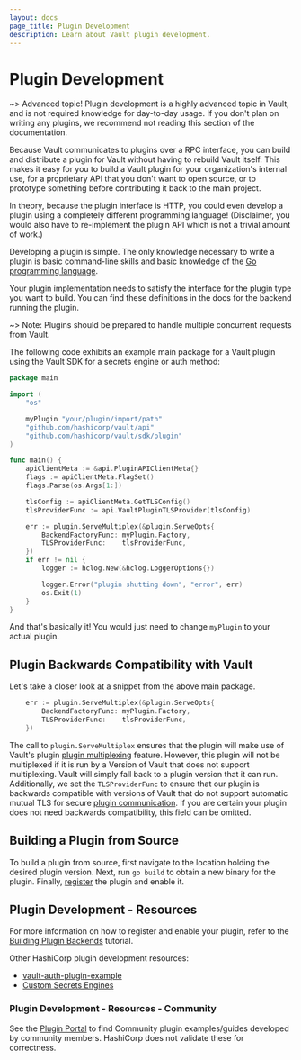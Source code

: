 ```yaml
---
layout: docs
page_title: Plugin Development
description: Learn about Vault plugin development.
---
```


# Plugin Development

~> Advanced topic! Plugin development is a highly advanced topic in Vault, and
is not required knowledge for day-to-day usage. If you don't plan on writing any
plugins, we recommend not reading this section of the documentation.

Because Vault communicates to plugins over a RPC interface, you can build and
distribute a plugin for Vault without having to rebuild Vault itself. This makes
it easy for you to build a Vault plugin for your organization's internal use,
for a proprietary API that you don't want to open source, or to prototype
something before contributing it back to the main project.

In theory, because the plugin interface is HTTP, you could even develop a plugin
using a completely different programming language! (Disclaimer, you would also
have to re-implement the plugin API which is not a trivial amount of work.)

Developing a plugin is simple. The only knowledge necessary to write
a plugin is basic command-line skills and basic knowledge of the
[Go programming language](http://golang.org).

Your plugin implementation needs to satisfy the interface for the plugin
type you want to build. You can find these definitions in the docs for the
backend running the plugin.

~> Note: Plugins should be prepared to handle multiple concurrent requests
from Vault.

The following code exhibits an example main package for a Vault plugin using
the Vault SDK for a secrets engine or auth method:

```go
package main

import (
	"os"

	myPlugin "your/plugin/import/path"
	"github.com/hashicorp/vault/api"
	"github.com/hashicorp/vault/sdk/plugin"
)

func main() {
	apiClientMeta := &api.PluginAPIClientMeta{}
	flags := apiClientMeta.FlagSet()
	flags.Parse(os.Args[1:])

    tlsConfig := apiClientMeta.GetTLSConfig()
    tlsProviderFunc := api.VaultPluginTLSProvider(tlsConfig)

	err := plugin.ServeMultiplex(&plugin.ServeOpts{
		BackendFactoryFunc: myPlugin.Factory,
        TLSProviderFunc:    tlsProviderFunc,
	})
	if err != nil {
		logger := hclog.New(&hclog.LoggerOptions{})

		logger.Error("plugin shutting down", "error", err)
		os.Exit(1)
	}
}
```

And that's basically it! You would just need to change `myPlugin` to your actual
plugin.

## Plugin Backwards Compatibility with Vault

Let's take a closer look at a snippet from the above main package.

```go
	err := plugin.ServeMultiplex(&plugin.ServeOpts{
		BackendFactoryFunc: myPlugin.Factory,
        TLSProviderFunc:    tlsProviderFunc,
	})
```

The call to `plugin.ServeMultiplex` ensures that the plugin will make use of
Vault's plugin [plugin
multiplexing](/docs/plugins/plugin-architecture#plugin-multiplexing) feature.
However, this plugin will not be multiplexed if it is run by a Version of Vault
that does not support multiplexing. Vault will simply fall back to a plugin
version that it can run. Additionally, we set the `TLSProviderFunc` to ensure
that our plugin is backwards compatible with versions of Vault that do not
support automatic mutual TLS for secure [plugin
communication](/docs/plugins/plugin-architecture#plugin-communication). If you
are certain your plugin does not need backwards compatibility, this field can
be omitted.

[api_addr]: /docs/configuration#api_addr

## Building a Plugin from Source

To build a plugin from source, first navigate to the location holding the
desired plugin version. Next, run `go build` to obtain a new binary for the
plugin. Finally,
[register](/docs/plugins/plugin-architecture#plugin-registration) the
plugin and enable it.

## Plugin Development - Resources

For more information on how to register and enable your plugin, refer to the
[Building Plugin Backends](https://learn.hashicorp.com/vault/developer/plugin-backends)
tutorial.

Other HashiCorp plugin development resources:

* [vault-auth-plugin-example](https://github.com/hashicorp/vault-auth-plugin-example)
* [Custom Secrets Engines](https://learn.hashicorp.com/collections/vault/custom-secrets-engine)

### Plugin Development - Resources - Community

See the [Plugin Portal](/docs/plugins/plugin-portal#community) to find
Community plugin examples/guides developed by community members. HashiCorp does
not validate these for correctness.
